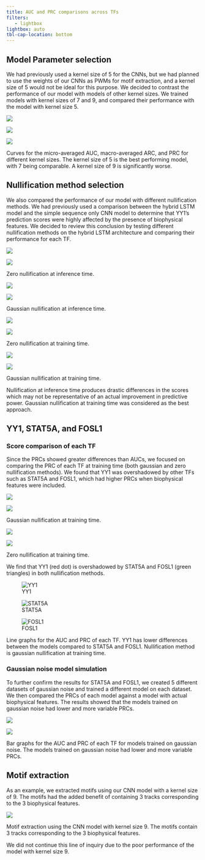 ```yaml
---
title: AUC and PRC comparisons across TFs
filters:
   - lightbox
lightbox: auto
tbl-cap-location: bottom
---
```


<style>
  code {
    white-space : pre-wrap !important;
    word-break: break-word;
  }
</style>

## Model Parameter selection

We had previously used a kernel size of 5 for the CNNs, but we had planned to use the weights of our CNNs as PWMs for motif extraction, and a kernel size of 5 would not be ideal for this purpose. We decided to contrast the performance of our model with models of other kernel sizes. We trained models with kernel sizes of 7 and 9, and compared their performance with the model with kernel size 5.

::: {#fig-kernel_comparison layout-ncol=3}
![](figs/aucprc/microauc.png){group="kernel_comparison"}

![](figs/aucprc/macroauc.png){group="kernel_comparison"}

![](figs/aucprc/prc.png){group="kernel_comparison"}

Curves for the micro-averaged AUC, macro-averaged ARC, and PRC for different kernel sizes. The kernel size of 5 is the best performing model, with 7 being comparable. A kernel size of 9 is significantly worse.
:::


## Nullification method selection

We also compared the performance of our model with different nullification methods. We had previously used a comparison between the hybrid LSTM model and the simple sequence only CNN model to determine that YY1's prediction scores were highly affected by the presence of biophysical features. We decided to review this conclusion by testing different nullification methods on the hybrid LSTM architecture and comparing their performance for each TF.

::: {#fig-z_i_nullification_comparison layout-ncol=2}
![](figs/aucprc/znull/auc.png){group="z_i_nullification_comparison"}

![](figs/aucprc/znull/prc.png){group="z_i_nullification_comparison"}

Zero nullification at inference time.
:::

::: {#fig-g_i_nullification_comparison layout-ncol=2}
![](figs/aucprc/gnull/auc.png){group="g_i_nullification_comparison"}

![](figs/aucprc/gnull/prc.png){group="g_i_nullification_comparison"}

Gaussian nullification at inference time.
:::

::: {#fig-z_t_nullification_comparison layout-ncol=2}
![](figs/aucprc/dualmodel_z/auc.png){group="z_t_nullification_comparison"}

![](figs/aucprc/dualmodel_z/prc.png){group="z_t_nullification_comparison"}

Zero nullification at training time.
:::

::: {#fig-g_t_nullification_comparison layout-ncol=2}
![](figs/aucprc/dualmodel_g/auc.png){group="g_t_nullification_comparison"}

![](figs/aucprc/dualmodel_g/prc.png){group="g_t_nullification_comparison"}

Gaussian nullification at training time.
:::

Nullification at inference time produces drastic differences in the scores which may not be representative of an actual improvement in predictive power. Gaussian nullification at training time was considered as the best approach.


## YY1, STAT5A, and FOSL1

### Score comparison of each TF

Since the PRCs showed greater differences than AUCs, we focused on comparing the PRC of each TF at training time (both gaussian and zero nullification methods). We found that YY1 was overshadowed by other TFs such as STAT5A and FOSL1, which had higher PRCs when biophysical features were included.

::: {#fig-yy1_stat5a_fosl1_g layout="[50, -5, 50]"}
![](figs/aucprc/scatter/prcg.png){group="yy1_stat5a_fosl1_g"}

![](figs/aucprc/scatter/prcg_bar.png){group="yy1_stat5a_fosl1_g"}

Gaussian nullification at training time.
:::

::: {#fig-yy1_stat5a_fosl1_z layout="[50, -5, 50]"}
![](figs/aucprc/scatter/prcnull.png){group="yy1_stat5a_fosl1_z"}

![](figs/aucprc/scatter/prcnull_bar.png){group="yy1_stat5a_fosl1_z"}

Zero nullification at training time.
:::

We find that YY1 (red dot) is overshadowed by STAT5A and FOSL1 (green triangles) in both nullification methods.



::: {#fig-yy1_stat5a_fosl1_auc_prc layout="[60, -5, 60, -5, 60]"}
![YY1](figs/aucprc/tfs/yy1.png){group="yy1_stat5a_fosl1_auc_prc"}

![STAT5A](figs/aucprc/tfs/stat5a.png){group="yy1_stat5a_fosl1_auc_prc"}

![FOSL1](figs/aucprc/tfs/fosl1.png){group="yy1_stat5a_fosl1_auc_prc"}

Line graphs for the AUC and PRC of each TF. YY1 has lower differences between the models compared to STAT5A and FOSL1. Nullification method is gaussian nullification at training time.
:::


### Gaussian noise model simulation

To further confirm the results for STAT5A and FOSL1, we created 5 different datasets of gaussian noise and trained a different model on each dataset. We then compared the PRCs of each model against a model with actual biophysical features. The results showed that the models trained on gaussian noise had lower and more variable PRCs.

::: {#fig-gaussian_noise layout-ncol=2}
![](figs/aucprc/tfs/auc_sim.png){group="gaussian_noise"}

![](figs/aucprc/tfs/prc_sim.png){group="gaussian_noise"}

Bar graphs for the AUC and PRC of each TF for models trained on gaussian noise. The models trained on gaussian noise had lower and more variable PRCs.
:::

## Motif extraction

As an example, we extracted motifs using our CNN model with a kernel size of 9. The motifs had the added benefit of containing 3 tracks corresponding to the 3 biophysical features.

::: {#fig-motif_extraction}
![](figs/aucprc/motif.png){group="motif_extraction"}

Motif extraction using the CNN model with kernel size 9. The motifs contain 3 tracks corresponding to the 3 biophysical features.
:::

We did not continue this line of inquiry due to the poor performance of the model with kernel size 9.
